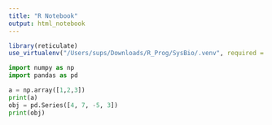 ```yaml
---
title: "R Notebook"
output: html_notebook
---
```

```r
library(reticulate)
use_virtualenv("/Users/sups/Downloads/R_Prog/SysBio/.venv", required = TRUE)
```

```python
import numpy as np
import pandas as pd
```

```python
a = np.array([1,2,3])
print(a)
obj = pd.Series([4, 7, -5, 3])
print(obj)
```